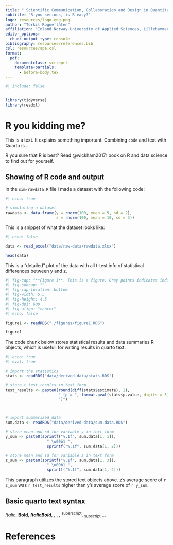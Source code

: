 ```yaml
---
title: " Scientific Communication, Collaboration and Design in Quantitative Research Using R"
subtitle: "R you serious, is R easy?"
logo: resources/logo-eng.png
author: "Torkil Rogneflåten"
affiliation: "Inland Norway University of Applied Sciences, Lillehammer, Norway"
editor_options:
  chunk_output_type: console
bibliography: resources/references.bib
csl: resources/apa.csl
format: 
  pdf:
    documentclass: scrreprt
    template-partials: 
      - before-body.tex
---
```


```r
#| include: false


library(tidyverse)
library(readxl)

```


# R you kidding me?

This is a text. It explains something important. Combining `code` and text with Quarto is ...

R you sure that R is best? Read @wickham2017r book on R and data science to find out for yourself.


## Showing of R code and output

In the `sim-rawdata.R` file I made a dataset with the following code:

```r
#| echo: true

# simulating a dataset
rawdata <- data.frame(y = rnorm(100, mean = 5, sd = 2),
                      z = rnorm(100, mean = 10, sd = 3))
```

This is a snippet of what the dataset looks like:

```r
#| echo: false

data <- read_excel("data/raw-data/rawdata.xlsx")

head(data)


```

\newpage

This is a "detailed" plot of the data with all t-test info of statistical differences between y and z.

```r
#| fig-cap: "**Figure 1**. This is a figure. Grey points indicates individual values. Red crossline indicates the group average value."
#| fig-subcap: ""
#| fig-cap-location: bottom
#| fig-width: 5.5
#| fig-height: 4.5
#| fig-dpi: 600
#| fig-align: "center"
#| echo: false

figure1 <- readRDS("./figures/figure1.RDS")

figure1
```

\newpage

The code chunk below stores statistical results and data summaries R objects, which is usefull for writing results in quarto text. 

```r
#| echo: true
#| eval: true

# import the statistics
stats <- readRDS("data/derived-data/stats.RDS")

# store t test results in text form
test_results <- paste0(round(diff(stats$estimate), 2), 
                       " (p = ", format.pval(stats$p.value, digits = 3),
                       ")")



# import summarized data
sum.data <- readRDS("data/derived-data/sum.data.RDS")

# store mean and sd for variable y in text form
y_sum <- paste0(sprintf("%.1f", sum.data[1, 1]),
                  " \u00b1 ",
                  sprintf("%.1f", sum.data[1, 2]))

# store mean and sd for variable z in text form
z_sum <- paste0(sprintf("%.1f", sum.data[1, 3]),
                  " \u00b1 ",
                  sprintf("%.1f", sum.data[1, 4]))

```


This paragraph utilizes the stored text objects above. z's average score of `r z_sum` was `r test_results` higher than y's average score of `r y_sum`. 


## Basic quarto text syntax

*Italic*, **Bold**, ***ItalicBold***, \textcolor{red}{red}, \textcolor{yellow}{yellow}, \textcolor{blue}{blue}, ^superscript^, ~subscript~ ...

\newpage

# References {.unnumbered}

